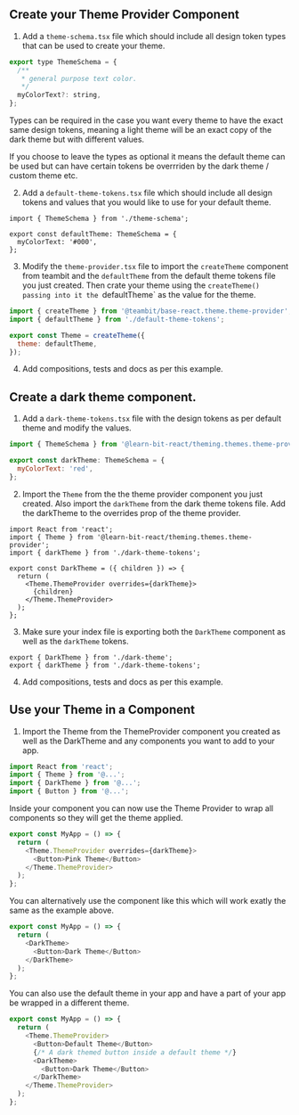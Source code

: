 ## Create your Theme Provider Component

1. Add a `theme-schema.tsx` file which should include all design token types that can be used to create your theme.

```js
export type ThemeSchema = {
  /**
   * general purpose text color.
   */
  myColorText?: string,
};
```

Types can be required in the case you want every theme to have the exact same design tokens, meaning a light theme will be an exact copy of the dark theme but with different values.

If you choose to leave the types as optional it means the default theme can be used but can have certain tokens be overrriden by the dark theme / custom theme etc.

2. Add a `default-theme-tokens.tsx` file which should include all design tokens and values that you would like to use for your default theme.

```Js
import { ThemeSchema } from './theme-schema';

export const defaultTheme: ThemeSchema = {
  myColorText: '#000',
};
```

3. Modify the `theme-provider.tsx` file to import the `createTheme` component from teambit and the `defaultTheme` from the default theme tokens file you just created. Then crate your theme using the `createTheme() passing into it the `defaultTheme` as the value for the theme.

```js
import { createTheme } from '@teambit/base-react.theme.theme-provider';
import { defaultTheme } from './default-theme-tokens';

export const Theme = createTheme({
  theme: defaultTheme,
});
```

4. Add compositions, tests and docs as per this example.

## Create a dark theme component.

1. Add a `dark-theme-tokens.tsx` file with the design tokens as per default theme and modify the values.

```js
import { ThemeSchema } from '@learn-bit-react/theming.themes.theme-provider';

export const darkTheme: ThemeSchema = {
  myColorText: 'red',
};
```

2. Import the `Theme` from the the theme provider component you just created. Also import the `darkTheme` from the dark theme tokens file. Add the darkTheme to the overrides prop of the theme provider.

```Js
import React from 'react';
import { Theme } from '@learn-bit-react/theming.themes.theme-provider';
import { darkTheme } from './dark-theme-tokens';

export const DarkTheme = ({ children }) => {
  return (
    <Theme.ThemeProvider overrides={darkTheme}>
      {children}
    </Theme.ThemeProvider>
  );
};
```

3. Make sure your index file is exporting both the `DarkTheme` component as well as the `darkTheme` tokens.

```Js
export { DarkTheme } from './dark-theme';
export { darkTheme } from './dark-theme-tokens';
```

4. Add compositions, tests and docs as per this example.

## Use your Theme in a Component

1. Import the Theme from the ThemeProvider component you created as well as the DarkTheme and any components you want to add to your app.

```js
import React from 'react';
import { Theme } from '@...';
import { DarkTheme } from '@...';
import { Button } from '@...';
```

Inside your component you can now use the Theme Provider to wrap all components so they will get the theme applied.

```js
export const MyApp = () => {
  return (
    <Theme.ThemeProvider overrides={darkTheme}>
      <Button>Pink Theme</Button>
    </Theme.ThemeProvider>
  );
};
```

You can alternatively use the component like this which will work exatly the same as the example above.

```js
export const MyApp = () => {
  return (
    <DarkTheme>
      <Button>Dark Theme</Button>
    </DarkTheme>
  );
};
```

You can also use the default theme in your app and have a part of your app be wrapped in a different theme.

```js
export const MyApp = () => {
  return (
    <Theme.ThemeProvider>
      <Button>Default Theme</Button>
      {/* A dark themed button inside a default theme */}
      <DarkTheme>
        <Button>Dark Theme</Button>
      </DarkTheme>
    </Theme.ThemeProvider>
  );
};
```
